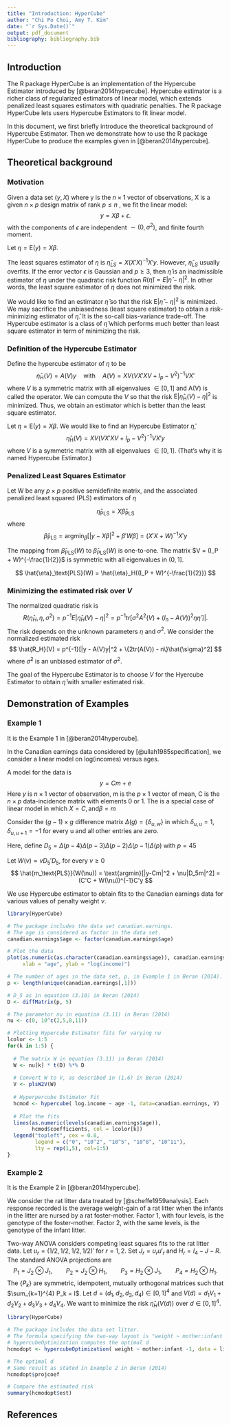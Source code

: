 ```yaml
---
title: "Introduction: HyperCube"
author: "Chi Po Choi, Amy T. Kim"
date: "`r Sys.Date()`"
output: pdf_document
bibliography: bibliography.bib
---
```

## Introduction

The R package HyperCube is an implementation of the Hypercube Estimator introduced by [@beran2014hypercube]. Hypercube estimator is a richer class of regularized estimators of linear model, which extends penalized least squares estimators with quadratic penalties. The R package HyperCube lets users Hypercube Estimators to fit linear model.

In this document, we first briefly introduce the theoretical background of Hypercube Estimator. Then we demonstrate how to use the R package HyperCube to produce the examples given in [@beran2014hypercube].

## Theoretical background 
### Motivation

Given a data set $(y, X)$ where y is the $n \times 1$ vector of observations, X is a given $n \times p$ design matrix of rank $p \leq n$ , we fit the linear model:
$$
y = X\beta + \epsilon.
$$
with the components of $\epsilon$ are independent $\sim (0, \sigma^2)$, and finite fourth moment.

Let $\eta = \text{E}(y) = X\beta$.

The least squares estimator of $\eta$ is $\hat{\eta}_{LS} = X(X'X)^{-1}X'y$. However, $\hat{\eta}_{LS}$ usually overfits. If the error vector $\epsilon$ is Gaussian and $p \geq 3$, then $\hat{\eta}$ is an inadmissible estimator of $\eta$ under the quadratic risk function $R(\hat{\eta}) = E|\hat{\eta} - \eta|^2$. In other words, the least square estimator of $\eta$ does not minimized the risk. 

We would like to find an estimator $\hat{\eta}$ so that the risk $\text{E} | \hat{\eta} - \eta|^2$ is minimized. We may sacrifice the unbiasedness (least square estimator) to obtain a risk-minimizing estimator of $\hat{\eta}$. It is the so-call bias-variance trade-off. The Hypercube estimator is a class of $\hat{\eta}$ which performs much better than least square estimator in term of minimizing the risk.

### Definition of the Hypercube Estimator

Define the hypercube estimator of $\eta$ to be
$$
\hat{\eta}_\text{H} (V) = A(V)y \quad \text{with} \quad A(V) = X V (V X'X V + I_p - V^2)^{-1} V X'
$$
where $V$ is a symmetric matrix with all eigenvalues $\in [0,1]$ and A(V) is called the operator. We can compute the $V$ so that the risk $\text{E} | \hat{\eta}_\text{H}(V) - \eta|^2$ is minimized. Thus, we obtain an estimator which is better than the least square estimator.

Let $\eta = \text{E}(y) = X\beta$. We would like to find an Hypercube Estimator $\hat{\eta}$,
$$
\hat{\eta}_\text{H} (V) = X V (V X'X V + I_p - V^2)^{-1} V X' y
$$
where $V$ is a symmetric matrix with all eigenvalues $\in [0,1]$. (That's why it is named Hypercube Estimator.)

### Penalized Least Squares Estimator

Let W be any $p \times p$ positive semidefinite matrix, and the associated penalized least squared (PLS) estimators of $\eta$

$$\hat{\eta}_\text{PLS} = X \hat{\beta}_\text{PLS}$$
	where 
$$\hat{\beta}_\text{PLS} = \text{argmin}_{\beta} [ | y - X\beta |^2 + \beta' W \beta ] = (X'X + W)^{-1} X' y $$
	
The mapping from $\hat{\beta}_\text{PLS}(W)$ to $\hat{\beta}_\text{PLS}(W)$ is one-to-one. The matrix $V = (I_P + W)^{-\frac{1}{2}}$ is symmetric with all eigenvalues in $(0,1]$.
		
$$
	\hat{\eta}_\text{PLS}(W) = \hat{\eta}_H((I_P + W)^{-\frac{1}{2}})	
$$
  
### Minimizing the estimated risk over $V$

The normalized quadratic risk is
$$
	R(\hat{\eta}_H, \eta, \sigma^2) = p^{-1}E|\hat{\eta}_H(V) - \eta|^2
			= p^{-1}tr[\sigma^2A^2(V) + (I_n - A(V))^2\eta\eta']|.
$$
The risk depends on the unknown parameters $\eta$ and $\sigma^2$. We consider the normalized estimated risk
$$
	\hat{R_H}(V) = p^{-1}[|y - A(V)y|^2 + \{2tr(A(V)) - n\}\hat{\sigma}^2]
$$
where $\hat{\sigma}^2$ is an unbiased estimator of $\sigma^2$.

The goal of the Hypercube Estimator is to choose $V$ for the Hyercube Estimator to obtain $\hat{\eta}$ with smaller estimated risk.

## Demonstration of Examples

### Example 1

It is the Example 1 in [@beran2014hypercube].

In the Canadian earnings data considered by [@ullah1985specification], we consider a linear model on log(incomes) versus ages.

A model for the data is 
$$
y = Cm + e
$$
Here $y$ is $n \times 1$ vector of observation, m is the $p \times 1$ vector of mean, C is the $n \times p$ data-incidence matrix with elements 0 or 1. The is a special case of linear model in which $X = C,\text{and} \beta = m$

Consider the $(g-1)\times g$ difference matrix $\Delta(g) = \{\delta_{u,w}\}$ in which $\delta_{u,u} = 1, \delta_{u,u+1} = -1$ for every u and all other entries are zero. 

Here, define $D_5 = \Delta(p-4)\Delta(p-3)\Delta(p-2)\Delta(p-1)\Delta(p)$ with $p = 45$

Let $W(v) = vD_5'D_5$, for every $v \geq 0$ 
$$
\hat{m_\text{PLS}}(W(\nu)) = \text{argmin}[|y-Cm|^2 + \nu|D_5m|^2] 
= (C'C + W(\nu))^{-1}C'y
$$

We use Hypercube estimator to obtain fits to the Canadian earnings data for various values of penalty weight $\nu$.

```r
library(HyperCube)

# The package includes the data set canadian.earnings.
# The age is considered as factor in the data set.
canadian.earnings$age <- factor(canadian.earnings$age)

# Plot the data
plot(as.numeric(as.character(canadian.earnings$age)), canadian.earnings$log.income,
     xlab = "age", ylab = "log(income)")

# The number of ages in the data set, p, in Example 1 in Beran (2014).
p <- length(unique(canadian.earnings[,1]))

# D_5 as in equation (3.10) in Beran (2014)
D <- diffMatrix(p, 5)

# The parametor nu in equation (3.11) in Beran (2014)
nu <- c(0, 10^c(2,5,8,11))

# Plotting Hypercube Estimator fits for varying nu
lcolor <- 1:5
for(k in 1:5) {
  
  # The matrix W in equation (3.11) in Beran (2014)
  W <- nu[k] * t(D) %*% D
  
  # Convert W to V, as described in (1.6) in Beran (2014)
  V <- plsW2V(W)
  
  # Hyperpercube Estimator Fit
  hcmod <- hypercube( log.income ~ age -1, data=canadian.earnings, V)
  
  # Plot the fits
  lines(as.numeric(levels(canadian.earnings$age)), 
        hcmod$coefficients, col = lcolor[k])
  legend("topleft", cex = 0.8, 
         legend = c("0", "10^2", "10^5", "10^8", "10^11"), 
         lty = rep(1,5), col=1:5)
}
```



### Example 2

It is the Example 2 in [@beran2014hypercube]. 

We consider the rat litter data treated by [@scheffe1959analysis]. Each response recorded is the average weight-gain of a rat litter when the infants in the litter are nursed by a rat foster-mother. Factor 1, with four levels, is the genotype of the foster-mother. Factor 2, with the same levels, is the genotype of the infant litter.

Two-way ANOVA considers competing least squares fits to the rat litter data. Let $u_r = (1/2, 1/2, 1/2, 1/2)'$ for $r = 1, 2$. Set $J_r = u_r u'_r$ and $H_r = I_4 - J-R$. The standard ANOVA projections are
$$
P_1 = J_2 \otimes J_1, \qquad P_2 = J_2 \otimes H_1, \qquad P_3 = H_2 \otimes J_1, \qquad P_4 = H_2 \otimes H_1.
$$
The $\{ P_k \}$ are symmetric, idempotent, mutually orthogonal matrices such that $\sum_{k=1}^{4} P_k = I$. Let $d = (d_1, d_2, d_3, d_4) \in [0,1]^4$ and $V(d) = d_1 V_1 + d_2 V_2 + d_3 V_3 + d_4 V_4$. We want to minimize the risk $\hat{\eta}_H (V(d))$ over $d \in [0,1]^4$.

```r
library(HyperCube)

# The package includes the data set litter.
# The formula specifying the two-way layout is "weight ~ mother:infant -1".
# hypercubeOptimization computes the optimal d
hcmodopt <- hypercubeOptimization( weight ~ mother:infant -1, data = litter)

# The optimal d
# Same result as stated in Example 2 in Beran (2014) 
hcmodopt$projcoef

# Compare the estimated risk
summary(hcmodopt$est)
```

## References
